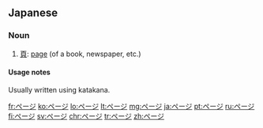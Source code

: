 {{character info/new|㌻}}

==Japanese==

===Noun===
{{ja-noun}}

# [[頁]]: [[page]] (of a book, newspaper, etc.)

====Usage notes====
Usually written using katakana.

[[fr:ページ]]
[[ko:ページ]]
[[lo:ページ]]
[[lt:ページ]]
[[mg:ページ]]
[[ja:ページ]]
[[pt:ページ]]
[[ru:ページ]]
[[fi:ページ]]
[[sv:ページ]]
[[chr:ページ]]
[[tr:ページ]]
[[zh:ページ]]